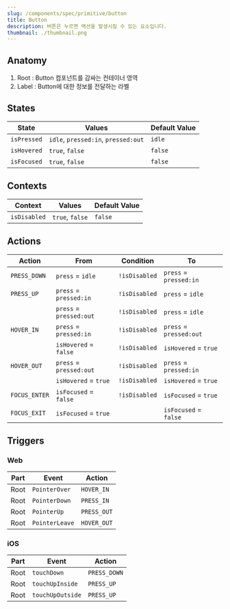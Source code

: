 ```yaml
---
slug: /components/spec/primitive/button
title: Button
description: 버튼은 누르면 액션을 발생시킬 수 있는 요소입니다.
thumbnail: ./thumbnail.png
---
```


## Anatomy

1. Root : Button 컴포넌트를 감싸는 컨테이너 영역
2. Label : Button에 대한 정보를 전달하는 라벨

## States

| State       | Values                              | Default Value |
| ----------- | ----------------------------------- | ------------- |
| `isPressed` | `idle`, `pressed:in`, `pressed:out` | `idle`        |
| `isHovered` | `true`, `false`                     | `false`       |
| `isFocused` | `true`, `false`                     | `false`       |

## Contexts

| Context      | Values          | Default Value |
| ------------ | --------------- | ------------- |
| `isDisabled` | `true`, `false` | `false`       |

## Actions

| Action        | From                    | Condition     | To                      |
| ------------- | ----------------------- | ------------- | ----------------------- |
| `PRESS_DOWN`  | `press` = `idle`        | `!isDisabled` | `press` = `pressed:in`  |
| `PRESS_UP`    | `press` = `pressed:in`  | `!isDisabled` | `press` = `idle`        |
|               | `press` = `pressed:out` | `!isDisabled` | `press` = `idle`        |
| `HOVER_IN`    | `press` = `pressed:in`  | `!isDisabled` | `press` = `pressed:out` |
|               | `isHovered` = `false`   | `!isDisabled` | `isHovered` = `true`    |
| `HOVER_OUT`   | `press` = `pressed:out` | `!isDisabled` | `press` = `pressed:in`  |
|               | `isHovered` = `true`    | `!isDisabled` | `isHovered` = `true`    |
| `FOCUS_ENTER` | `isFocused` = `false`   | `!isDisabled` | `isFocused` = `true`    |
| `FOCUS_EXIT`  | `isFocused` = `true`    |               | `isFocused` = `false`   |

## Triggers

### Web

| Part | Event          | Action      |
| ---- | -------------- | ----------- |
| Root | `PointerOver`  | `HOVER_IN`  |
| Root | `PointerDown`  | `PRESS_IN`  |
| Root | `PointerUp`    | `PRESS_OUT` |
| Root | `PointerLeave` | `HOVER_OUT` |

### iOS

| Part | Event            | Action       |
| ---- | ---------------- | ------------ |
| Root | `touchDown`      | `PRESS_DOWN` |
| Root | `touchUpInside`  | `PRESS_UP`   |
| Root | `touchUpOutside` | `PRESS_UP`   |
